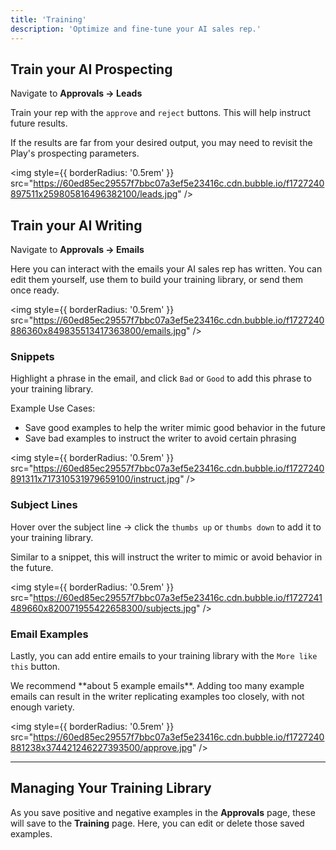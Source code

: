 ```yaml
---
title: 'Training'
description: 'Optimize and fine-tune your AI sales rep.'
---
```


## Train your AI Prospecting

Navigate to **Approvals -> Leads**

Train your rep with the `approve` and `reject` buttons. This will help instruct future results. 

<Warning>
If the results are far from your desired output, you may need to revisit the Play's prospecting parameters.
</Warning>

<img
  style={{ borderRadius: '0.5rem' }}
  src="https://60ed85ec29557f7bbc07a3ef5e23416c.cdn.bubble.io/f1727240897511x259805816496382100/leads.jpg"
/>


## Train your AI Writing

Navigate to **Approvals -> Emails**

Here you can interact with the emails your AI sales rep has written. You can edit them yourself, use them to build your training library, or send them once ready.

<img
  style={{ borderRadius: '0.5rem' }}
  src="https://60ed85ec29557f7bbc07a3ef5e23416c.cdn.bubble.io/f1727240886360x849835513417363800/emails.jpg"
/>

### Snippets

Highlight a phrase in the email, and click `Bad` or `Good` to add this phrase to your training library. 

Example Use Cases:
- Save good examples to help the writer mimic good behavior in the future
- Save bad examples to instruct the writer to avoid certain phrasing

<img
  style={{ borderRadius: '0.5rem' }}
  src="https://60ed85ec29557f7bbc07a3ef5e23416c.cdn.bubble.io/f1727240891311x717310531979659100/instruct.jpg"
/>

### Subject Lines

Hover over the subject line -> click the `thumbs up` or `thumbs down` to add it to your training library.

Similar to a snippet, this will instruct the writer to mimic or avoid behavior in the future.

<img
  style={{ borderRadius: '0.5rem' }}
  src="https://60ed85ec29557f7bbc07a3ef5e23416c.cdn.bubble.io/f1727241489660x820071955422658300/subjects.jpg"
/>

### Email Examples

Lastly, you can add entire emails to your training library with the `More like this` button.

<Tip>
We recommend **about 5 example emails**. Adding too many example emails can result in the writer replicating examples too closely, with not enough variety.
</Tip>

<img
  style={{ borderRadius: '0.5rem' }}
  src="https://60ed85ec29557f7bbc07a3ef5e23416c.cdn.bubble.io/f1727240881238x374421246227393500/approve.jpg"
/>


---

## Managing Your Training Library

As you save positive and negative examples in the **Approvals** page, these will save to the **Training** page. Here, you can edit or delete those saved examples.